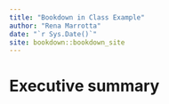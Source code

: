 ```yaml
--- 
title: "Bookdown in Class Example"
author: "Rena Marrotta"
date: "`r Sys.Date()`"
site: bookdown::bookdown_site
---
```


# Executive summary 

